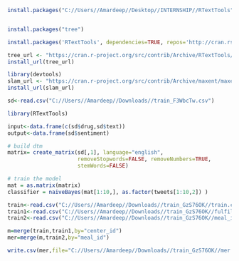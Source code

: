 ```{r}
install.packages("C://Users//Amardeep//Desktop//INTERNSHIP//RTextTools", repos = NULL, type="source")



```
```{r}
install.packages("tree")
```
```{r}
install.packages('RTextTools', dependencies=TRUE, repos='http://cran.rstudio.com/')

```
```{r}
tree_url <- "https://cran.r-project.org/src/contrib/Archive/RTextTools/	RTextTools_1.4.2.tar.gz"
install_url(tree_url)
```
```{r}
library(devtools)
slam_url <- "https://cran.r-project.org/src/contrib/Archive/maxent/maxent_1.3.3.tar.gz"
install_url(slam_url)

```
```{r}
sd<-read.csv("C://Users//Amardeep//Downloads//train_F3WbcTw.csv")
```
```{r}
library(RTextTools)
```
```{r}
input<-data.frame(c(sd$drug,sd$text))
output<-data.frame(sd$sentiment)
```
```{r}
# build dtm
matrix= create_matrix(sd[,1], language="english", 
                      removeStopwords=FALSE, removeNumbers=TRUE, 
                      stemWords=FALSE)
```
```{r}
# train the model
mat = as.matrix(matrix)
classifier = naiveBayes(mat[1:10,], as.factor(tweets[1:10,2]) )
```
```{r}
train<-read.csv("C://Users//Amardeep//Downloads//train_GzS76OK//train.csv")
train1<-read.csv("C://Users//Amardeep//Downloads//train_GzS76OK//fulfilment_center_info.csv")
train2<-read.csv("C://Users//Amardeep//Downloads//train_GzS76OK//meal_info.csv")

```
```{r}
m=merge(train,train1,by="center_id")
mer=merge(m,train2,by="meal_id")
```
```{r}
write.csv(mer,file="C://Users//Amardeep//Downloads//train_GzS76OK//mer.csv")
```